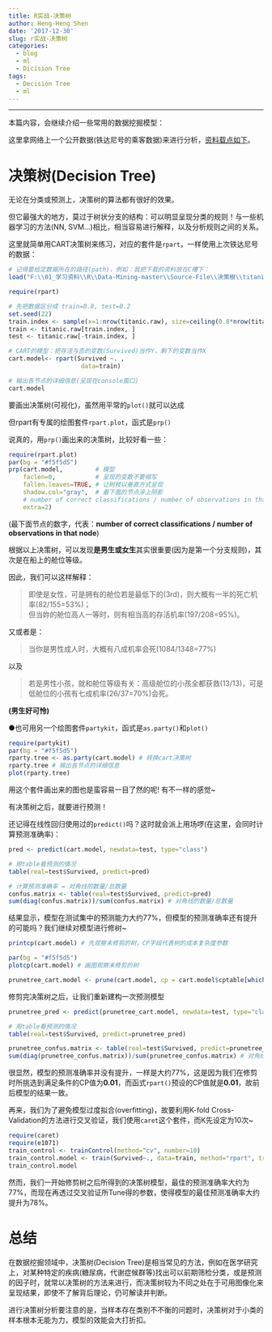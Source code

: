 ```yaml
---
title: R实战-决策树
author: Heng-Heng Shen
date: '2017-12-30'
slug: r实战-决策树
categories:
  - blog
  - ml
  - Dicision Tree
tags:
  - Decision Tree
  - ml
---
```


------
  
本篇内容，会继续介绍一些常用的数据挖掘模型：   


这里拿网络上一个公开数据(铁达尼号的乘客数据)来进行分析，<a href="http://www.rdatamining.com/data/titanic.raw.rdata?attredirects=0&d=1" target="_blank">资料载点如下</a>。   


   
# 决策树(Decision Tree)  

无论在分类或预测上，决策树的算法都有很好的效果。   
   
但它最强大的地方，莫过于树状分支的结构：可以明显呈现分类的规则！与一些机器学习的方法(NN, SVM...)相比，相当容易进行解释，以及分析规则之间的关系。   

这里就简单用CART决策树来练习，对应的套件是`rpart`，一样使用上次铁达尼号的数据：

```r
# 记得要给定数据所在的路径(path)，例如：我把下载的资料放在C槽下：
load("F:\\01_学习资料\\R\\Data-Mining-master\\Source-File\\決策樹\\titanic.raw.rdata")  #汇入.rdata檔
```    

```r
require(rpart)

# 先把数据区分成 train=0.8, test=0.2 
set.seed(22)
train.index <- sample(x=1:nrow(titanic.raw), size=ceiling(0.8*nrow(titanic.raw) ))
train <- titanic.raw[train.index, ]
test <- titanic.raw[-train.index, ]

# CART的模型：把存活与否的变数(Survived)当作Y，剩下的变数当作X
cart.model<- rpart(Survived ~. , 
                    data=train)

# 输出各节点的详细信息(呈现在console窗口)
cart.model
```   

要画出决策树(可视化)，虽然用平常的`plot()`就可以达成   
   
但rpart有专属的绘图套件`rpart.plot`，函式是`prp()`   
   
说真的，用`prp()`画出来的决策树，比较好看一些：

```r
require(rpart.plot)	
par(bg = "#f5f5d5")
prp(cart.model,         # 模型
    faclen=0,           # 呈现的变数不要缩写
    fallen.leaves=TRUE, # 让树枝以垂直方式呈现
    shadow.col="gray",  # 最下面的节点涂上阴影
    # number of correct classifications / number of observations in that node
    extra=2)  
```   
   
(最下面节点的数字，代表：**number of correct classifications / number of observations in that node**)   
   
根据以上决策树，可以发现**是男生或女生**其实很重要(因为是第一个分支规则)，其次是在船上的舱位等级。   
   
因此，我们可以这样解释：   

> 即使是女性，可是拥有的舱位若是最低下的(3rd)，则大概有一半的死亡机率(82/155=53%)；   
但当妳的舱位高人一等时，则有相当高的存活机率(197/208=95%)。  


又或者是：   

> 当你是男性成人时，大概有八成机率会死(1084/1348=77%)  
  

以及

> 若是男性小孩，就和舱位等级有关：高级舱位的小孩全都获救(13/13)，可是低舱位的小孩有七成机率(26/37=70%)会死。  
 

**(男生好可怜)**   

●也可用另一个绘图套件`partykit`，函式是`as.party()`和`plot()`

```r
require(partykit)	
par(bg = "#f5f5d5")
rparty.tree <- as.party(cart.model) # 转换cart决策树
rparty.tree # 输出各节点的详细信息
plot(rparty.tree) 
``` 

用这个套件画出来的图也是蛮容易一目了然的呢!
有不一样的感觉~


   
有决策树之后，就要进行预测！   
   
还记得在线性回归使用过的`predict()`吗？这时就会派上用场啰(在这里，会同时计算预测准确率)：    
   
```r
pred <- predict(cart.model, newdata=test, type="class")

# 用table看预测的情况
table(real=test$Survived, predict=pred)

# 计算预测准确率 = 对角线的数量/总数量
confus.matrix <- table(real=test$Survived, predict=pred)
sum(diag(confus.matrix))/sum(confus.matrix) # 对角线的数量/总数量
```



结果显示，模型在测试集中的预测能力大约77%，但模型的预测准确率还有提升的可能吗？我们继续对模型进行修树~
```r
printcp(cart.model) # 先观察未修剪的树，CP字段代表树的成本复杂度参数
``` 

```r
par(bg = "#f5f5d5")
plotcp(cart.model) # 画图观察未修剪的树
```   

```r
prunetree_cart.model <- prune(cart.model, cp = cart.model$cptable[which.min(cart.model$cptable[,"xerror"]),"CP"]) # 利用能使决策树具有最小误差的CP来修剪树
```

修剪完决策树之后，让我们重新建构一次预测模型
```r
prunetree_pred <- predict(prunetree_cart.model, newdata=test, type="class")

# 用table看预测的情况
table(real=test$Survived, predict=prunetree_pred)

prunetree_confus.matrix <- table(real=test$Survived, predict=prunetree_pred)
sum(diag(prunetree_confus.matrix))/sum(prunetree_confus.matrix) # 对角线的数量/总数量
```

很显然，模型的预测准确率并没有提升，一样是大约77%，这是因为我们在修剪时所挑选到满足条件的CP值为**0.01**，而函式`rpart()`预设的CP值就是**0.01**，故前后模型的结果一致。



再来，我们为了避免模型过度拟合(overfitting)，故要利用K-fold Cross-Validation的方法进行交叉验证，我们使用`caret`这个套件，而K先设定为10次~
```r
require(caret)
require(e1071)
train_control <- trainControl(method="cv", number=10)
train_control.model <- train(Survived~., data=train, method="rpart", trControl=train_control)
train_control.model
```

然而，我们一开始修剪树之后所得到的决策树模型，最佳的预测准确率大约为77%，而现在再透过交叉验证所Tune得的参数，使得模型的最佳预测准确率大约提升为78%。



# 总结    

在数据挖掘领域中，决策树(Decision Tree)是相当常见的方法，例如在医学研究上，对某种特定的疾病(糖尿病，代谢症候群等)找出可以前期筛检分类，或是预测的因子时，就常以决策树的方法来进行，而决策树较为不同之处在于可用图像化来呈现结果，即使不了解背后理论，仍可解读并判断。

进行决策树分析要注意的是，当样本存在类别不不衡的问题时，决策树对于小类的样本根本无能为力，模型的效能会大打折扣。

